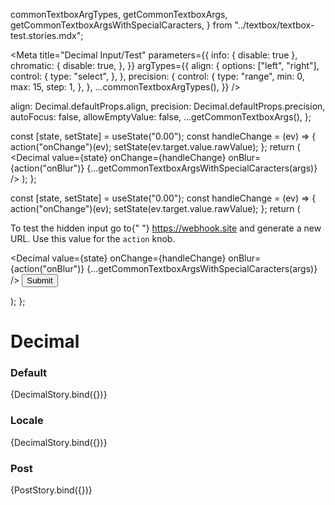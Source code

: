 
  commonTextboxArgTypes,
  getCommonTextboxArgs,
  getCommonTextboxArgsWithSpecialCaracters,
} from "../textbox/textbox-test.stories.mdx";

<Meta
  title="Decimal Input/Test"
  parameters={{
    info: { disable: true },
    chromatic: {
      disable: true,
    },
  }}
  argTypes={{
    align: {
      options: ["left", "right"],
      control: {
        type: "select",
      },
    },
    precision: {
      control: {
        type: "range",
        min: 0,
        max: 15,
        step: 1,
      },
    },
    ...commonTextboxArgTypes(),
  }}
/>

  align: Decimal.defaultProps.align,
  precision: Decimal.defaultProps.precision,
  autoFocus: false,
  allowEmptyValue: false,
  ...getCommonTextboxArgs(),
};

  const [state, setState] = useState("0.00");
  const handleChange = (ev) => {
    action("onChange")(ev);
    setState(ev.target.value.rawValue);
  };
  return (
    <Decimal
      value={state}
      onChange={handleChange}
      onBlur={action("onBlur")}
      {...getCommonTextboxArgsWithSpecialCaracters(args)}
    />
  );
};

  const [state, setState] = useState("0.00");
  const handleChange = (ev) => {
    action("onChange")(ev);
    setState(ev.target.value.rawValue);
  };
  return (
    <form method="POST" action={actionArg} target="_blank">
      <p>
        To test the hidden input go to{" "}
        <a href="https://webhook.site">https://webhook.site</a> and generate a
        new URL. Use this value for the <code>action</code> knob.
      </p>
      <Decimal
        value={state}
        onChange={handleChange}
        onBlur={action("onBlur")}
        {...getCommonTextboxArgsWithSpecialCaracters(args)}
      />
      <button type="submit">Submit</button>
    </form>
  );
};

# Decimal

### Default

<Preview>
  <Story name="default" args={commonArgs}>
    {DecimalStory.bind({})}
  </Story>
</Preview>

### Locale

<Preview>
  <Story
    name="locale"
    argTypes={{
      locale: {
        options: ["en", "fr", "no", "es-ES", "pt-PT"],
        control: { type: "select" },
      },
    }}
    args={{ ...commonArgs, locale: undefined }}
  >
    {DecimalStory.bind({})}
  </Story>
</Preview>

### Post

<Preview>
  <Story name="post" args={{ ...commonArgs, action: "" }}>
    {PostStory.bind({})}
  </Story>
</Preview>
